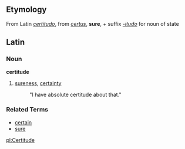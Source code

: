 ==Etymology==
From Latin ''[[certitudo]]'', from ''[[certus]]'', '''sure''', + suffix ''[[-itudo]]'' for noun of state

==Latin==
===Noun===
'''certitude'''

# [[sureness]], [[certainty]]
#: "I have absolute certitude about that."

===Related Terms===
*[[certain]]
*[[sure]]

[[pl:Certitude]]